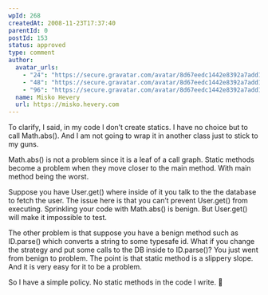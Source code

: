 ```yaml
---
wpId: 268
createdAt: 2008-11-23T17:37:40
parentId: 0
postId: 153
status: approved
type: comment
author:
  avatar_urls:
    - "24": "https://secure.gravatar.com/avatar/8d67eedc1442e8392a7add197abacd66?s=24&d=mm&r=g"
    - "48": "https://secure.gravatar.com/avatar/8d67eedc1442e8392a7add197abacd66?s=48&d=mm&r=g"
    - "96": "https://secure.gravatar.com/avatar/8d67eedc1442e8392a7add197abacd66?s=96&d=mm&r=g"
  name: Misko Hevery
  url: https://misko.hevery.com
---
```


To clarify, I said, in my code I don’t create statics. I have no choice but to call Math.abs(). And I am not going to wrap it in another class just to stick to my guns.

Math.abs() is not a problem since it is a leaf of a call graph. Static methods become a problem when they move closer to the main method. With main method being the worst.

Suppose you have User.get() where inside of it you talk to the the database to fetch the user. The issue here is that you can’t prevent User.get() from executing. Sprinkling your code with Math.abs() is benign. But User.get() will make it impossible to test.

The other problem is that suppose you have a benign method such as ID.parse() which converts a string to some typesafe id. What if you change the strategy and put some calls to the DB inside to ID.parse()? You just went from benign to problem. The point is that static method is a slippery slope. And it is very easy for it to be a problem.

So I have a simple policy. No static methods in the code I write. 🙂